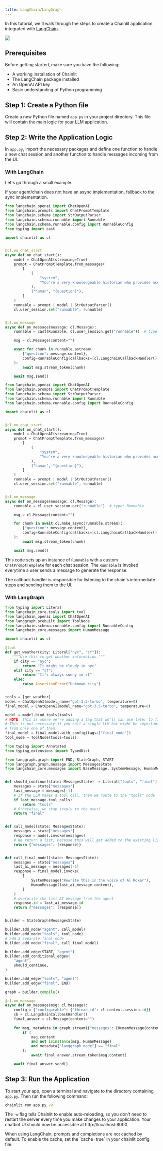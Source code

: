 ```yaml
---
title: LangChain/LangGraph
---
```


In this tutorial, we'll walk through the steps to create a Chainlit application integrated with [LangChain](https://github.com/hwchase17/langchain).

<Frame caption="Preview of what you will build">
  <img src="/images/langchain-example.gif" />
</Frame>

## Prerequisites

Before getting started, make sure you have the following:

- A working installation of Chainlit
- The LangChain package installed
- An OpenAI API key
- Basic understanding of Python programming

## Step 1: Create a Python file

Create a new Python file named `app.py` in your project directory. This file will contain the main logic for your LLM application.

## Step 2: Write the Application Logic

In `app.py`, import the necessary packages and define one function to handle a new chat session and another function to handle messages incoming from the UI.

### With LangChain

Let's go through a small example.

<Note>
  If your agent/chain does not have an async implementation, fallback to the
  sync implementation.
</Note>

<CodeGroup>

```python Async LCEL
from langchain_openai import ChatOpenAI
from langchain.prompts import ChatPromptTemplate
from langchain.schema import StrOutputParser
from langchain.schema.runnable import Runnable
from langchain.schema.runnable.config import RunnableConfig
from typing import cast

import chainlit as cl


@cl.on_chat_start
async def on_chat_start():
    model = ChatOpenAI(streaming=True)
    prompt = ChatPromptTemplate.from_messages(
        [
            (
                "system",
                "You're a very knowledgeable historian who provides accurate and eloquent answers to historical questions.",
            ),
            ("human", "{question}"),
        ]
    )
    runnable = prompt | model | StrOutputParser()
    cl.user_session.set("runnable", runnable)


@cl.on_message
async def on_message(message: cl.Message):
    runnable = cast(Runnable, cl.user_session.get("runnable"))  # type: Runnable

    msg = cl.Message(content="")

    async for chunk in runnable.astream(
        {"question": message.content},
        config=RunnableConfig(callbacks=[cl.LangchainCallbackHandler()]),
    ):
        await msg.stream_token(chunk)

    await msg.send()
```

```python Sync LCEL
from langchain_openai import ChatOpenAI
from langchain.prompts import ChatPromptTemplate
from langchain.schema import StrOutputParser
from langchain.schema.runnable import Runnable
from langchain.schema.runnable.config import RunnableConfig

import chainlit as cl


@cl.on_chat_start
async def on_chat_start():
    model = ChatOpenAI(streaming=True)
    prompt = ChatPromptTemplate.from_messages(
        [
            (
                "system",
                "You're a very knowledgeable historian who provides accurate and eloquent answers to historical questions.",
            ),
            ("human", "{question}"),
        ]
    )
    runnable = prompt | model | StrOutputParser()
    cl.user_session.set("runnable", runnable)


@cl.on_message
async def on_message(message: cl.Message):
    runnable = cl.user_session.get("runnable")  # type: Runnable

    msg = cl.Message(content="")

    for chunk in await cl.make_async(runnable.stream)(
        {"question": message.content},
        config=RunnableConfig(callbacks=[cl.LangchainCallbackHandler()]),
    ):
        await msg.stream_token(chunk)

    await msg.send()
```

</CodeGroup>

This code sets up an instance of `Runnable` with a custom `ChatPromptTemplate` for each chat session. The `Runnable` is invoked everytime a user sends a message to generate the response.

The callback handler is responsible for listening to the chain's intermediate steps and sending them to the UI.

### With LangGraph

```python
from typing import Literal
from langchain_core.tools import tool
from langchain_openai import ChatOpenAI
from langgraph.prebuilt import ToolNode
from langchain.schema.runnable.config import RunnableConfig
from langchain_core.messages import HumanMessage

import chainlit as cl

@tool
def get_weather(city: Literal["nyc", "sf"]):
    """Use this to get weather information."""
    if city == "nyc":
        return "It might be cloudy in nyc"
    elif city == "sf":
        return "It's always sunny in sf"
    else:
        raise AssertionError("Unknown city")


tools = [get_weather]
model = ChatOpenAI(model_name="gpt-3.5-turbo", temperature=0)
final_model = ChatOpenAI(model_name="gpt-3.5-turbo", temperature=0)

model = model.bind_tools(tools)
# NOTE: this is where we're adding a tag that we'll can use later to filter the model stream events to only the model called in the final node.
# This is not necessary if you call a single LLM but might be important in case you call multiple models within the node and want to filter events
# from only one of them.
final_model = final_model.with_config(tags=["final_node"])
tool_node = ToolNode(tools=tools)

from typing import Annotated
from typing_extensions import TypedDict

from langgraph.graph import END, StateGraph, START
from langgraph.graph.message import MessagesState
from langchain_core.messages import BaseMessage, SystemMessage, HumanMessage


def should_continue(state: MessagesState) -> Literal["tools", "final"]:
    messages = state["messages"]
    last_message = messages[-1]
    # If the LLM makes a tool call, then we route to the "tools" node
    if last_message.tool_calls:
        return "tools"
    # Otherwise, we stop (reply to the user)
    return "final"


def call_model(state: MessagesState):
    messages = state["messages"]
    response = model.invoke(messages)
    # We return a list, because this will get added to the existing list
    return {"messages": [response]}


def call_final_model(state: MessagesState):
    messages = state["messages"]
    last_ai_message = messages[-1]
    response = final_model.invoke(
        [
            SystemMessage("Rewrite this in the voice of Al Roker"),
            HumanMessage(last_ai_message.content),
        ]
    )
    # overwrite the last AI message from the agent
    response.id = last_ai_message.id
    return {"messages": [response]}


builder = StateGraph(MessagesState)

builder.add_node("agent", call_model)
builder.add_node("tools", tool_node)
# add a separate final node
builder.add_node("final", call_final_model)

builder.add_edge(START, "agent")
builder.add_conditional_edges(
    "agent",
    should_continue,
)

builder.add_edge("tools", "agent")
builder.add_edge("final", END)

graph = builder.compile()

@cl.on_message
async def on_message(msg: cl.Message):
    config = {"configurable": {"thread_id": cl.context.session.id}}
    cb = cl.LangchainCallbackHandler()
    final_answer = cl.Message(content="")
    
    for msg, metadata in graph.stream({"messages": [HumanMessage(content=msg.content)]}, stream_mode="messages", config=RunnableConfig(callbacks=[cb], **config)):
        if (
            msg.content
            and not isinstance(msg, HumanMessage)
            and metadata["langgraph_node"] == "final"
        ):
            await final_answer.stream_token(msg.content)

    await final_answer.send()
```

## Step 3: Run the Application

To start your app, open a terminal and navigate to the directory containing `app.py`. Then run the following command:

```bash
chainlit run app.py -w
```

The `-w` flag tells Chainlit to enable auto-reloading, so you don't need to restart the server every time you make changes to your application. Your chatbot UI should now be accessible at http://localhost:8000.

<Warning>
  When using LangChain, prompts and completions are not cached by default. To
  enable the cache, set the `cache=true` in your chainlit config file.
</Warning>
